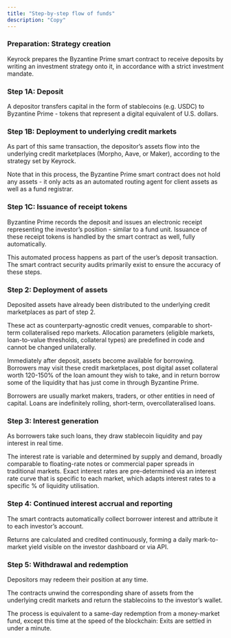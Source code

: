 ```yaml
---
title: "Step-by-step flow of funds"
description: "Copy"
---
```


### Preparation: Strategy creation

Keyrock prepares the Byzantine Prime smart contract to receive deposits by writing an investment strategy onto it, in accordance with a strict investment mandate.


### Step 1A: Deposit

A depositor transfers capital in the form of stablecoins (e.g. USDC) to Byzantine Prime - tokens that represent a digital equivalent of U.S. dollars.


### Step 1B: Deployment to underlying credit markets

As part of this same transaction, the depositor’s assets flow into the underlying credit marketplaces (Morpho, Aave, or Maker), according to the strategy set by Keyrock.

Note that in this process, the Byzantine Prime smart contract does not hold any assets - it only acts as an automated routing agent for client assets as well as a fund registrar.


### Step 1C: Issuance of receipt tokens

Byzantine Prime records the deposit and issues an electronic receipt representing the investor’s position - similar to a fund unit. Issuance of these receipt tokens is handled by the smart contract as well, fully automatically.

This automated process happens as part of the user’s deposit transaction. The smart contract security audits primarily exist to ensure the accuracy of these steps.


### Step 2: Deployment of assets

Deposited assets have already been distributed to the underlying credit marketplaces as part of step 2.

These act as counterparty-agnostic credit venues, comparable to short-term collateralised repo markets. Allocation parameters (eligible markets, loan-to-value thresholds, collateral types) are predefined in code and cannot be changed unilaterally.

Immediately after deposit, assets become available for borrowing. Borrowers may visit these credit marketplaces, post digital asset collateral worth 120-150% of the loan amount they wish to take, and in return borrow some of the liquidity that has just come in through Byzantine Prime.

Borrowers are usually market makers, traders, or other entities in need of capital. Loans are indefinitely rolling, short-term, overcollateralised loans.


### Step 3: Interest generation

As borrowers take such loans, they draw stablecoin liquidity and pay interest in real time.

The interest rate is variable and determined by supply and demand, broadly comparable to floating-rate notes or commercial paper spreads in traditional markets. Exact interest rates are pre-determined via an interest rate curve that is specific to each market, which adapts interest rates to a specific % of liquidity utilisation.


### Step 4: Continued interest accrual and reporting

The smart contracts automatically collect borrower interest and attribute it to each investor’s account.

Returns are calculated and credited continuously, forming a daily mark-to-market yield visible on the investor dashboard or via API.


### Step 5: Withdrawal and redemption

Depositors may redeem their position at any time.

The contracts unwind the corresponding share of assets from the underlying credit markets and return the stablecoins to the investor’s wallet.

The process is equivalent to a same-day redemption from a money-market fund, except this time at the speed of the blockchain: Exits are settled in under a minute.
